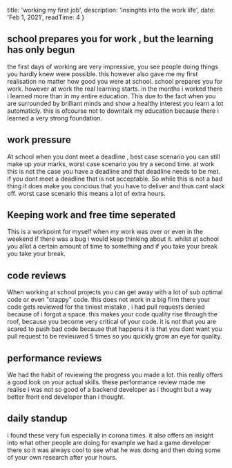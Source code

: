 

  title: 'working my first job',
  description: 'insinghts into the work life',
  date: 'Feb 1, 2021',
  readTime: 4
}


## school prepares you for work , but the learning has only begun
the first days of working are very impressive, you see people doing things you hardly knew were possible.
this however also gave me my first realisation no matter how good you were at school. school prepares you for work. 
however at work the real learning starts. 
in the months i worked there i learned more than in my entire education. This due to the fact when you are surrounded by brilliant minds and show a healthy interest you learn a lot automaticly.
this is ofcourse not to downtalk my education because there i learned a very strong foundation.
## work pressure
At school when you dont meet a deadline , best case scenario you can still make up your marks, worst case scenario you try a second time.
at work this is not the case you have a deadline and that deadline needs to be met. if you dont meet a deadline that is not acceptable.
So while this is not a bad thing it does make you concious that you have to deliver and thus cant slack off.
worst case scenario this means a lot of extra hours. 
## Keeping work and free time seperated
This is a workpoint for myself when my work was over or even in the weekend if there was a bug i would keep thinking about it. whilst at school you allot a certain amount of time to something and if you take your break you take your break.
## code reviews
When working at school projects you can get away with a lot of sub optimal code or even "crappy" code.
this does not work in a big firm there your code gets reviewed for the tiniest mistake , i had pull requests denied because of i forgot a space.
this makes your code quality rise through the roof, because you become very critical of your code.
it is not that you are scared to push bad code because that happens it is that you dont want you pull request to be revieuwed 5 times so you quickly grow an eye for quality.
## performance reviews
We had the habit of reviewing the progress you made a lot. this really offers a good look on your actual skills. 
these performance review made me realise i was not so good of a backend developer as i thought but a way better front end developer than i thought.
## daily standup
i found these very fun especially in corona times. it also offers an insight into what other people are doing for example we had a game developer there so it was always cool to see what he was doing and then doing some of your own research after your hours.